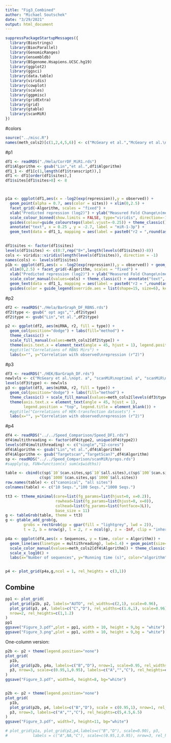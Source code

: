 ```yaml
---
title: "Fig3_Combined"
author: "Michael Soutschek"
date: "3/29/2021"
output: html_document
---
```





```r
suppressPackageStartupMessages({
  library(Biostrings)
  library(BiocParallel)
  library(GenomicRanges)
  library(ensembldb)
  library(BSgenome.Hsapiens.UCSC.hg19)
  library(ggplot2)
  library(ggsci)
  library(data.table)
  library(viridis)
  library(cowplot)
  library(scales)
  library(ggpmisc)
  library(gridExtra)
  library(grid)
  library(gtable)
  library(scanMiR)
})
```
#colors
```r
source("../misc.R")
names(meth_cols2)[c(1,2,4,5,6)] <- c("McGeary et al.","McGeary et al.\nopt. a", "scanMiR\noptimal a", "scanMiR\nglobal a", "TargetScan7")
```



#p1 
```r
df1 <- readRDS("./Hela/CorrDF_MiR1.rds")
df1$Algorithm <- gsub("Lin","et al.",df1$Algorithm)
df1_1 <- df1[c(1,length(df1$transcript)),]
df1 <- df1[order(df1$sites),]
df1$sites[df1$sites>8] <- 8



p1a <- ggplot(df1,aes(x = -log2(exp(repression)),y = observed)) + 
  geom_point(alpha = 0.7, aes(color = sites)) + xlim(0,2.5) + 
  facet_grid(~Algorithm, scales = "fixed") + 
  xlab("Predicted repression (log2)") + ylab("Measured Fold Change\n(mean normalized)") + 
  scale_colour_binned(show.limits = FALSE, type="viridis", direction=-1, breaks=c(1:8),labels=c(1:7,"8+"))+
  guides(colour=guide_coloursteps(label.vjust=-0.25)) + theme_classic() + 
  annotate("text", x = 0.25 , y = -2.7, label = "miR-1-3p") +
  geom_text(data = df1_1, mapping = aes(label = paste0("r2 = ",round(as.numeric(cor),4))), x = 2, y = 1)
  

df1$sites <- factor(df1$sites)
levels(df1$sites) <- c(0:7,rep("8+",length(levels(df1$sites))-8))
cols <- viridis::viridis(length(levels(df1$sites)), direction = -1)
names(cols) <- levels(df1$sites)
p1b <- ggplot(df1,aes(x = -log2(exp(repression)),y = observed)) + geom_point(alpha = 0.7, aes(color = sites)) + 
  xlim(0,2.5) + facet_grid(~Algorithm, scales = "fixed") + 
  xlab("Predicted repression (log2)") + ylab("Measured Fold Change\n(mean normalized)") + 
  scale_color_manual(values=cols) + theme_classic() + annotate("text", x = 0.25 , y = -2.7, label = "miR-1-3p") +
  geom_text(data = df1_1, mapping = aes(label = paste0("r2 = ",round(as.numeric(cor),4))), x = 2, y = 1) +
  guides(color = guide_legend(override.aes = list(shape=15, size=6), keyheight=unit(0,"cm"))) + theme(legend.spacing.y = unit(0, 'cm'))
```


#p2
```r
df2 <- readRDS("./Hela/BarGraph_DF_RBNS.rds")
df2$type <- gsub(" opt ags","",df2$type)
df2$type <- gsub("Lin","et al.",df2$type)

p2 <- ggplot(df2, aes(miRNA, r2, fill = type)) + 
  geom_col(position="dodge") + labs(fill="method") +
  theme_classic() + 
  scale_fill_manual(values=meth_cols2[df2$type]) + 
  theme(axis.text.x = element_text(angle = 45, hjust = 1), legend.position = "top") +
  #ggtitle("Correlations of RBNS Mirs") + 
  labs(x="", y="Correlation with observed\nrepression (r^2)")
```


#p3
```r
df3 <- readRDS("./HEK/BarGraph_DF.rds")
newlvls <- c("McGeary et al.\nopt. a", "scanMiR\noptimal a", "scanMiR\nglobal a", "TargetScan7")
levels(df3$type) <- newlvls
p3 <- ggplot(df3, aes(miRNA, r2, fill = type)) + 
  geom_col(position="dodge") + labs(fill="method") +
  theme_classic() + scale_fill_manual(values=meth_cols2[levels(df3$type)]) + 
  theme(axis.text.x = element_text(angle = 45, hjust = 1), 
        legend.position = "top", legend.title = element_blank()) +
  #ggtitle("Correlations of HEK-transfection datasets") + 
  labs(x="", y="Correlation with observed\nrepression (r^2)")
```


#p4
```r
df4 <- readRDS("../../Speed_Comparison/Speed_DF1.rds")
df4$multithreading <- factor(df4$type2, unique(df4$type2))
levels(df4$multithreading) <- c("single","12-cores")
df4$Algorithm <- gsub("Lin","et al.",df4$Algorithm)
df4$Algorithm <- gsub("Targetscan","TargetScan7",df4$Algorithm)
sp <- readRDS("../../Speed_Comparison/scanMiR/props.rds")
#sapply(sp, FUN=function(x) sum(x$widths))

table <- cbind(c(sp$`10`$can.sites,sp$`10`$all.sites),c(sp$`100`$can.sites,sp$`100`$all.sites),
               c(sp$`1000`$can.sites,sp$`1000`$all.sites))
row.names(table) <- c("canonical", "all sites")
colnames(table) <- c("10 Seqs.","100 Seqs.","1000 Seqs.")

tt3 <- ttheme_minimal(core=list(fg_params=list(hjust=0, x=0.2)),
                      rowhead=list(fg_params=list(hjust=0, x=0)),
                      colhead=list(fg_params=list(fontface=3L)),
                      base_size = 11)
g <- tableGrob(table, theme = tt3)
g <- gtable_add_grob(g,
        grobs = rectGrob(gp = gpar(fill = "lightgrey", lwd = 2)),
        t = 2, b = nrow(g), l = 2, r = ncol(g), z = -Inf, clip = "inherit")

p4a <- ggplot(df4,aes(x = Sequences, y = time, color = Algorithm)) + 
  geom_line(aes(linetype = multithreading), lwd=1.4) + geom_point(size=3) +
  scale_color_manual(values=meth_cols2[df4$Algorithm]) + theme_classic() +scale_y_log10() + 
  scale_x_log10() + 
  labs(x="Number of sequences", y="Running time (s)", color="algorithm") 


p4 <- plot_grid(p4a,g,ncol = 1, rel_heights = c(3,1))
```






## Combine
```r

pp1 <- plot_grid(
  plot_grid(p1b, p2, labels="AUTO", rel_widths=c(2,1), scale=0.96),
  plot_grid(p3, p4, labels=c("C","D"), rel_widths=c(1.6,1), scale=0.96),
  nrow=2, rel_heights=c(1,1.2)
)
pp1
ggsave("Figure_3.pdf",plot = pp1, width = 10, height = 9,bg = "white")
ggsave("Figure_3.png",plot = pp1, width = 10, height = 9,bg = "white")
```

One-column version:

```r
p2b <- p2 + theme(legend.position="none")
plot_grid(
  p1b,
  plot_grid(p2b, p4a, labels=c("B","D"), nrow=1, scale=0.95, rel_widths=c(4,5)),
  p3, nrow=3, scale=c(0.95,1,0.95), labels=c("A","","C"), rel_heights=c(5,4,5)
)
ggsave("Figure_3.pdf", width=6, height=8, bg="white")


p2b <- p2 + theme(legend.position="none")
plot_grid(
  p1b,
  plot_grid(p2b, p4, labels=c("B","D"), scale = c(0.95,1), nrow=1, rel_widths=c(4,5)),
  p3, nrow=3, labels=c("A","","C"), rel_heights=c(5,4.5,6.5)
)
ggsave("Figure_3.pdf", width=7, height=11, bg="white")

# plot_grid(p1a, plot_grid(p2,p4,labels=c("B","D"), scale=0.90), p3, 
#           labels = c("A",NA,"C"), scale=c(0.95,1,0.95), nrow=3, rel_heights=c(4,4,3))
```

